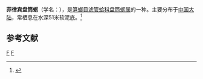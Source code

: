 {{Speciesbox
| taxon = Brechites philippinensis
| binomial_authority = (Chun, 1843)
}}
'''菲律宾盘筒蛎'''（学名：''{{lang|la|Brechites philippinensis}}''），是[[笋螂目|笋螂目]][[滤管蛤科|滤管蛤科]][[盘筒蛎属|盘筒蛎属]]的一种。主要分布于[[中国大陆|中国大陆]]，常栖息在水深51米软泥底。<ref>{{cite web|url=http://shell.sinica.edu.tw/chinese/shellbase_detail.php?science_no=3950|title=国际贝库：菲律宾盘筒蛎|publisher=台湾贝类资料库|accessdate=2009-08-11|archive-date=2016-03-04|archive-url=https://web.archive.org/web/20160304205446/http://shell.sinica.edu.tw/chinese/shellbase_detail.php?science_no=3950|dead-url=no}}</ref>

== 参考文献 ==
{{reflist}}
{{Taxonbar}}
[[Category:1843年描述的动物|F]]
[[Category:盘筒蛎属|F]]